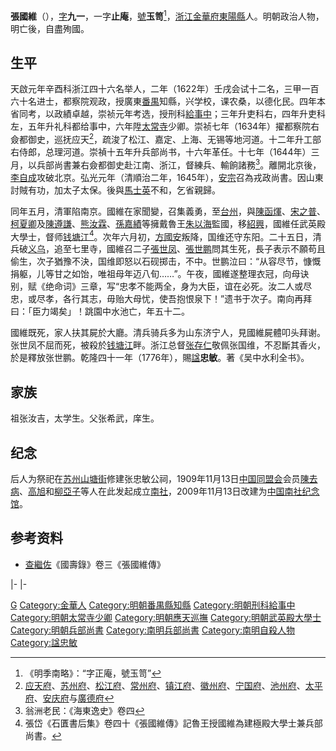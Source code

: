 {{Otheruses|other=名为张九一的其他人物|张九一}}
{{Otheruses|other=名为张止庵的其他人物|张止庵}}

'''張國維'''（{{bd|1595年||1646年|catIdx=Z}}），[[表字|字]]'''九一'''，一字'''止庵'''，[[號|號]]'''玉笥'''<ref>《明季南略》：“字正庵，號玉笥”</ref>，[[浙江|浙江]][[金華府|金華府]][[東陽縣|東陽縣]]人。明朝政治人物，明亡後，自盡殉國。

==生平==
天啟元年辛酉科浙江四十六名举人，二年（1622年）壬戌会试十二名，三甲一百六十名进士，都察院观政，授廣東[[番禺縣|番禺]]知縣，兴学校，课农桑，以德化民。四年本省同考，以政績卓越，崇祯元年考选，授刑科[[給事中|給事中]]；三年升吏科右，四年升吏科左，五年升礼科都给事中，六年陞[[太常寺|太常寺]]少卿。崇祯七年（1634年）擢都察院右僉都御史，巡抚应天<ref>[[应天府|应天府]]、[[苏州府|苏州府]]、[[松江府|松江府]]、[[常州府|常州府]]、[[镇江府|镇江府]]、[[徽州府|徽州府]]、[[宁国府|宁国府]]、[[池州府|池州府]]、[[太平府_(安徽省)|太平府]]、[[安庆府|安庆府]]与[[廣德府|廣德府]]</ref>，疏浚了松江、嘉定、上海、无锡等地河道。十二年升工部右侍郎，总理河道。崇禎十五年升兵部尚书，十六年革任。十七年（1644年）三月，以兵部尚書兼右僉都御史赴江南、浙江，督練兵、輸餉諸務<ref>翁洲老民：《海東逸史》卷四</ref>。離開北京後，[[李自成|李自成]]攻破北京。弘光元年（清順治二年，1645年），[[弘光帝|安宗]]召為戎政尚書。因山東討賊有功，加太子太保。後與[[馬士英|馬士英]]不和，乞省親歸。

同年五月，清軍陷南京。國維在家聞變，召集義勇，至[[台州|台州]]，與[[陳函煇|陳函煇]]、[[宋之普|宋之普]]、[[柯夏卿|柯夏卿]]及[[陳遵謙|陳遵謙]]、[[熊汝霖|熊汝霖]]、[[孫嘉績|孫嘉績]]等擁戴魯王[[朱以海|朱以海]]監國，移[[紹興|紹興]]，國維任武英殿大學士，督师[[钱塘江|钱塘江]]<ref>張岱《石匱書后集》卷四十《張國維傳》記魯王授國維為建極殿大學士兼兵部尚書。</ref>。次年六月初，[[方國安|方國安]]叛降，国维还守东阳。二十五日，清兵破[[义乌|义乌]]，追至七里寺，國維召二子[[張世凤|張世凤]]、[[張世鹏|張世鹏]]問其生死，長子表示不願苟且偷生，次子猶豫不決，国维即怒以石砚掷击，不中。世鹏泣曰：“从容尽节，慷慨捐躯，儿等甘之如饴，唯祖母年迈八旬……”。午夜，國維遂整理衣冠，向母诀别，赋《绝命词》三章，写“忠孝不能两全，身为大臣，谊在必死。汝二人或尽忠，或尽孝，各行其志，毋贻大母忧，使吾抱恨泉下！”遗书于次子。南向再拜曰：「臣力竭矣」！跳園中水池亡，年五十二。

國維既死，家人扶其屍於大廳。清兵骑兵多为山东济宁人，見國維屍體叩头拜谢。张世凤不屈而死，被殺於[[钱塘江|钱塘江]]畔。浙江总督[[张存仁|张存仁]]敬佩张国维，不忍斷其香火，於是釋放张世鹏。乾隆四十一年（1776年），賜[[諡|諡]]'''忠敏'''。著《吴中水利全书》。

== 家族 ==
祖张汝吉，太学生。父张希武，庠生。

==纪念==
后人为祭祀在[[苏州|苏州]][[山塘街|山塘街]]修建张忠敏公祠，1909年11月13日[[中国同盟会|中国同盟会]]会员[[陳去病|陳去病]]、[[高旭_(清朝诗人)|高旭]]和[[柳亞子|柳亞子]]等人在此发起成立[[南社|南社]]，2009年11月13日改建为[[中国南社纪念馆|中国南社纪念馆]]。

== 参考资料 ==
{{reflist}}
*[[查繼佐|查繼佐]]《國壽錄》卷三《張國維傳》

{{start box}}
{{s-off}}
{{s-before|[[陳鍾盛|陳鍾盛]]}}
{{s-title|明朝番禺縣知縣|1623年－1628年}}
{{s-after|[[孫曰紹|孫曰紹]]}}
|-
{{s-before|[[陳新甲|陳新甲]]}}
{{s-title|[[明朝兵部尚書|明朝兵部尚書]]|1642年－1643年}}
{{s-after|[[馮元飇|馮元飇]]}}
|-
{{s-before|[[阮大鋮|阮大鋮]]<br>（弘光朝廷）}}
{{s-title|[[南明|南明]][[兵部尚書|兵部尚書]]<br>（魯王朝廷）|1645年}}
{{s-after|[[陳函輝|陳函輝]]}}
{{end box}}

{{天啓二年壬戌科殿試金榜}}

{{Authority control}}

{{DEFAULTSORT:Zhang張}}
[[Category:张姓|G]]
[[Category:金華人|Category:金華人]]
[[Category:明朝番禺縣知縣|Category:明朝番禺縣知縣]]
[[Category:明朝刑科給事中|Category:明朝刑科給事中]]
[[Category:明朝太常寺少卿|Category:明朝太常寺少卿]]
[[Category:明朝應天巡撫|Category:明朝應天巡撫]]
[[Category:明朝武英殿大學士|Category:明朝武英殿大學士]]
[[Category:明朝兵部尚書|Category:明朝兵部尚書]]
[[Category:南明兵部尚書|Category:南明兵部尚書]]
[[Category:南明自殺人物|Category:南明自殺人物]]
[[Category:諡忠敏|Category:諡忠敏]]